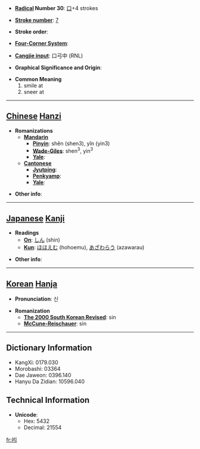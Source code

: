 * '''[[Wiktionary:Chinese radical index| Radical]] Number 30''': [[Wiktionary:Chinese radical index 口|口]]+4 strokes

* '''[[Wiktionary:Chinese total strokes index|Stroke number]]''': [[Wiktionary:Chinese total strokes index 7|7]]

* '''Stroke order''': 

* '''[[Wiktionary:Chinese four corner index|Four-Corner System]]''': 

* '''[[Wiktionary:Chinese Cangjie index|Cangjie input]]''': 口弓中 (RNL)

* '''Graphical Significance and Origin''': 

* '''Common Meaning'''
*#smile at
*# sneer at


----

== [[Chinese]] [[Hanzi]] ==

* '''Romanizations'''
** '''[[Mandarin]]'''
*** '''[[Pinyin]]''': shěn (shen3), yǐn (yin3)
*** '''[[Wade-Giles]]''': shen<sup>3</sup>, yin<sup>3</sup>
*** '''[[Yale]]''': 
** '''[[Cantonese]]'''
*** '''[[Jyutping]]''':
*** '''[[Penkyamp]]''': 
*** '''[[Yale]]''': 

* '''Other info''': 

----

== [[Japanese]] [[Kanji]] ==

* '''Readings'''
** '''[[On]]''': [[しん]] (shin)
** '''[[Kun]]''': [[ほほえむ]] (hohoemu), [[あざわらう]] (azawarau)

* '''Other info''':  

----

== [[Korean]] [[Hanja]] ==

* '''Pronunciation''': 신

* '''Romanization'''
** '''[[The 2000 South Korean Revised Romanization|The 2000 South Korean Revised]]''': sin
** '''[[McCune-Reischauer]]''': sin

----

== Dictionary Information ==

* KangXi: 0179.030
* Morobashi: 03364
* Dae Jaweon: 0396.140
* Hanyu Da Zidian: 10596.040

== Technical Information ==

* '''Unicode''':
** Hex: 5432
** Decimal: 21554

[[fr:吲]]